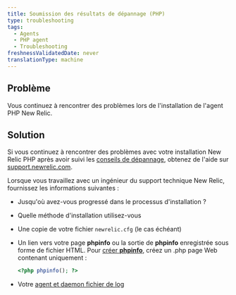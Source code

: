 ```yaml
---
title: Soumission des résultats de dépannage (PHP)
type: troubleshooting
tags:
  - Agents
  - PHP agent
  - Troubleshooting
freshnessValidatedDate: never
translationType: machine
---
```


## Problème

Vous continuez à rencontrer des problèmes lors de l&apos;installation de l&apos;agent PHP New Relic.

## Solution

Si vous continuez à rencontrer des problèmes avec votre installation New Relic PHP après avoir suivi les [conseils de dépannage](/docs/apm/agents/php-agent/troubleshooting/no-data-appears-php), obtenez de l&apos;aide sur [support.newrelic.com](https://support.newrelic.com).

Lorsque vous travaillez avec un ingénieur du support technique New Relic, fournissez les informations suivantes :

* Jusqu&apos;où avez-vous progressé dans le processus d&apos;installation ?

* Quelle méthode d&apos;installation utilisez-vous

* Une copie de votre fichier `newrelic.cfg` (le cas échéant)

* Un lien vers votre page <DNT>**phpinfo**</DNT> ou la sortie de <DNT>**phpinfo**</DNT> enregistrée sous forme de fichier HTML. Pour [créer <DNT>**phpinfo**</DNT>](/docs/php/php-kb-103), créez un .php page Web contenant uniquement :

  ```php
  <?php phpinfo(); ?>
  ```

* Votre [agent et daemon fichier de log](/docs/php/php-kb-105)